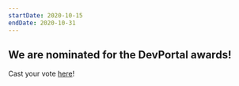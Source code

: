 ```yaml
---
startDate: 2020-10-15
endDate: 2020-10-31
---
```


## We are nominated for the DevPortal awards!

Cast your vote [here](https://devportalawards.org/nominees/2020/new-relic)!

